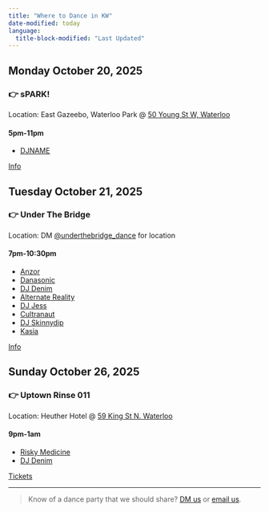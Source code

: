 ```yaml
---
title: "Where to Dance in KW"
date-modified: today
language:
  title-block-modified: "Last Updated"
---
```

## Monday October 20, 2025

### 👉 sPARK!

Location: East Gazeebo, Waterloo Park @ [50 Young St W, Waterloo](https://maps.app.goo.gl/tWmLpimiCXC4w15H7)

#### 5pm-11pm

* [DJNAME](DJLINK)

[Info](https://www.instagram.com/p/DOt7WVZEsol-ZM3AOjJOv644DOGTsNJtTpyzxk0/)


## Tuesday October 21, 2025

### 👉 Under The Bridge

Location: DM [@underthebridge_dance](https://www.instagram.com/underthebridge_dance/) for location

#### 7pm-10:30pm

* [Anzor](https://www.instagram.com/classic.anzor/)
* [Danasonic](https://instagram.com/danasonic_)
* [DJ Denim](https://www.instagram.com/cammatthewmusicandart/)
* [Alternate Reality](https://soundcloud.com/dj-alternatereality)
* [DJ Jess](https://www.instagram.com/jess__tunes/)
* [Cultranaut](https://www.instagram.com/cultranaut/)
* [DJ Skinnydip](https://www.instagram.com/toricarney)
* [Kasia](https://www.instagram.com/koshkasia/)

[Info](https://www.instagram.com/p/DOgbMQgDsY9/)


## Sunday October 26, 2025

### 👉 Uptown Rinse 011

Location: Heuther Hotel @ [59 King St N. Waterloo](https://maps.app.goo.gl/rognH8PucZHefvSc9)

#### 9pm-1am

* [Risky Medicine](https://linktr.ee/mr.blu)
* [DJ Denim](https://www.instagram.com/cammatthewmusicandart/)

[Tickets](https://www.eventbrite.ca/e/uptown-rinse-011-tickets-1677080937229)


---

> Know of a dance party that we should share? [DM us](https://www.instagram.com/fearisthevibekiller/) or [email us](mailto:getdown@fearisthevibekiller.com).

